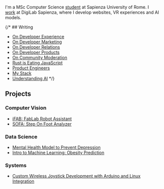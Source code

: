 
<NameTransition />

I'm a MSc Computer Science [student](/studies) at Sapienza University of Rome. I [work](/work) at DigiLab Sapienza, where I develop websites, VR experiences and AI models.

{/* ## Writing

- [On Developer Experience](/n/dx)
- [On Developer Marketing](/n/developer-marketing)
- [On Developer Relations](/n/devrel)
- [On Developer Products](/n/devtools)
- [On Community Moderation](/n/moderation)
- [Rust is Eating JavaScript](/n/rust)
- [Product Engineers](/n/product-engineers)
- [My Stack](/n/stack)
- [Understanding AI](/n/ai) */}

## Projects

### Computer Vision
- [iFAB: FabLab Robot Assistant](https://www.mondodigitale.org/notizie/la-fabbricazione-digitale-tutti)
- [SOFA: Step On Foot Analyzer](https://sofa.federicogerardi.ovh)

### Data Science
- [Mental Health Model to Prevent Depression](/fds_report.pdf)
- [Intro to Machine Learning: Obesity Prediction](/n/obesity-prediction)

### Systems
- [Custom Wireless Joystick Development with Arduino and Linux Integration](/bachelor_thesis.pdf)
